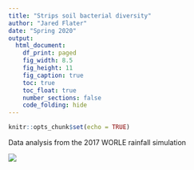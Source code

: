 ```yaml
---
title: "Strips soil bacterial diversity"
author: "Jared Flater"
date: "Spring 2020"
output:
  html_document:
    df_print: paged
    fig_width: 8.5
    fig_height: 11
    fig_caption: true
    toc: true
    toc_float: true
    number_sections: false
    code_folding: hide
---
```


```r
knitr::opts_chunk$set(echo = TRUE)
```

Data analysis from the 2017 WORLE rainfall simulation 

![]("images/strips_logo_0-500x368.jpg")